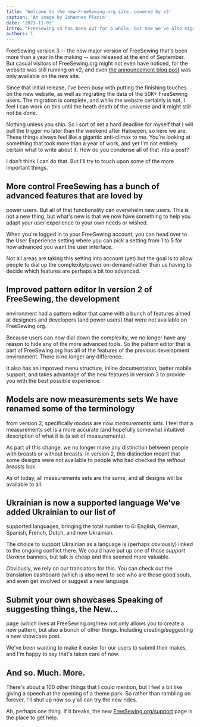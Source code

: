 ```yaml
---
title: 'Welcome to the new FreeSewing.org site, powered by v3'
caption: 'An image by Johannes Plenio'
date: '2023-11-03'
intro: "FreeSewing v3 has been out for a while, but now we've also migrated our website"
authors: 1
---
```


FreeSewing version 3 -- the new major version of FreeSewing that's been more
than a year in the making -- was released at the end of September. But casual
visitors of FreeSewing.org might not even have noticed, for the website was
still running on v2, and even [the announcement blog
post](/blog/announcing-freesewing-v30) was only available on the new site.

<!-- truncate -->

Since that initial release, I've been busy with putting the finishing touches
on the new website, as well as migrating the data of the 50K+ FreeSewing users.
The migration is complete, and while the website certainly is not, I feel I can
work on this until the heath death of the universe and it might still not be
_done_.

Nothing unless you ship. So I sort of set a hard deadline for myself that I
will pull the trigger no later than the weekend after Haloween, so here we are.
These things always feel like a gigantic anti-climax to me. You're looking at
something that took more than a year of work, and yet I'm not entirely certain
what to write about it. How do you condense all of that into a post?

I don't think I can do that. But I'll try to touch upon some of the more
important things.

## More control FreeSewing has a bunch of advanced features that are loved by

power users. But all of that functionality can overwhelm new users. This is not
a new thing, but what's new is that we now have something to help you adapt
your user experience to your own needs or wished.

When you're logged in to your FreeSewing account, you can head over to the
User Experience setting where you can pick a setting from 1
to 5 for how advanced you want the user interface.

Not all areas are taking this setting into account (yet) but the goal is to
allow people to dial up the complexity/power on-demand rather than us having to
decide which features are perhaps a bit too advanced.

## Improved pattern editor In version 2 of FreeSewing, the development

environment had a pattern editor that came with a bunch of features aimed at
designers and developers (and power users) that were not available on
FreeSewing.org.

Because users can now dial down the complexity, we no longer have any reason to
hide any of the more advanced tools. So the pattern editor that is part of
FreeSewing.org has all of the features of the previous development environment.
There is no longer any difference.

It also has an improved menu structure, inline documentation, better mobile
support, and takes advantage of the new features in version 3 to provide you
with the best possible experience.

## Models are now measurements sets We have renamed some of the terminology

from version 2, specifically _models_ are now _measurements sets_. I feel that
a measurements set is a more accurate (and hopefully somewhat intuitive)
description of what it is (a set of measurements).

As part of this change, we no longer make any distinction between people with
breasts or without breasts. In version 2, this distinction meant that some
designs were not available to people who had checked the _without breasts_ box.

As of today, all measurements sets are the same, and all designs will be
available to all.

## Ukrainian is now a supported language We've added Ukrainian to our list of

supported languages, bringing the total number to 6: English, German, Spanish,
French, Dutch, and now Ukrainian.

The choice to support Ukrainian as a language is (perhaps obviously) linked to
the ongoing conflict there. We could have put up one of those _support Ukraine_
banners, but talk is cheap and this seemed more valuable.

Obviously, we rely on our translators for this. You can check out the
translation dashboard (which is also new) to see who are those
good souls, and even get involved or suggest a new language.

## Submit your own showcases Speaking of suggesting things, the **New...**

page (which lives at FreeSewing.org/new not only allows you to create a
new pattern, but also a bunch of other things. Including creating/suggesting a
new showcase post.

We've been wanting to make it easier for our users to submit their makes, and
I'm happy to say that's taken care of now.

## And so. Much. More.

There's about a 100 other things that I could mention, but I feel a bit like
giving a speech at the opening of a theme park. So rather than rambling on
forever, I'll shut up now so y'all can try the new rides.

Ah, perhaps one thing. If it breaks, the new [FreeSewing.org/support](/support)
page is the place to get help.
